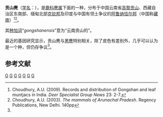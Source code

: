 {{Speciesbox 
| genus = Muntiacus
| species = gongshanensis
| status = DD
| status_system = iucn3.1
| status_ref = <ref name=iucn>{{IUCN2008|assessors=Timmins, R.J., Duckworth, J.W. & Zaw, T.|year=2008|id=13926|title=Muntiacus gongshanensis|downloaded=5 April 2009}} Database entry includes a brief justification of why this species is data deficient.</ref>
| authority = Ma, 1990<ref>{{cite journal |last1=Ma |first1=Shilai |coauthors=Wang, Yingxiang; Shi, Liming |year=1990 |title=A new species of the genus ''Muntiacus'' from Yunnan, China |journal=Zoological Research |volume=11 |issue= |pages=47–52 |url=http://en.cnki.com.cn/Article_en/CJFDTOTAL-DWXY199001009.htm |access-date=2013-06-16 |archive-date=2021-01-18 |archive-url=https://web.archive.org/web/20210118154149/http://en.cnki.com.cn/Article_en/CJFDTOTAL-DWXY199001009.htm |dead-url=no }}</ref>
}}

'''贡山麂'''（[[学名|学名]]：{{lang|la|''Muntiacus gongshanensis''}}），是[[鹿科|鹿科]][[麂属|麂属]]下面的一种，分布于中国云南省[[高黎贡山|高黎贡山]]、西藏自治区东南部、缅甸北部[[克钦邦|克钦邦]]及印度与中国有领土争议的[[阿鲁纳恰尔邦|阿鲁纳恰尔邦]]（中国称[[藏南地区|藏南]]）<ref>Choudhury, A.U. (2009). Records and distribution of Gongshan and leaf muntjacs in India. ''Deer Specialist Group News'' 23: 2-7.</ref><ref>Choudhury, A.U. (2003). ''The mammals of Arunachal Pradesh''. Regency Publications, New Delhi. 140pp</ref>。

其[[种加词|种加词]]“''gongshanensis''”意为“云南贡山的”。

最近的基因研究显示，贡山麂与[[黑麂|黑麂]]特别相关，除了皮色有差别外，几乎可以认为是一个种，但仍存争议<ref name=iucn/>。

==参考文献==
{{reflist}}

{{Artiodactyla|R.1}}

{{Taxonbar|from=Q2070145}}

[[Category:IUCN红色名录数据缺乏物种|G]]
[[Category:麂属|G]]
[[Category:缅甸哺乳动物|G]]
[[Category:中国哺乳动物|G]]
[[Category:云南动物|G]]
[[Category:中國特有哺乳動物|G]]
[[Category:1990年描述的动物|G]]